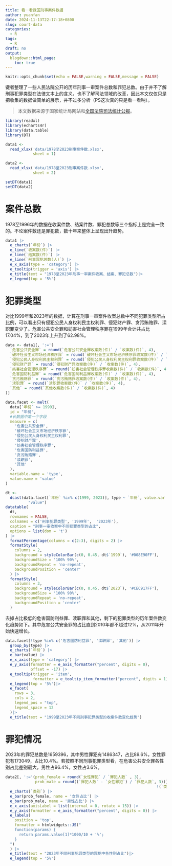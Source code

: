 ```yaml
---
title: 看一看我国刑事案件数据
author: yuanfan
date: 2024-11-13T22:17:18+0800
slug: court-data
categories:
  - R
tags:
  - R
draft: no
output:
  blogdown::html_page:
    toc: true
---
```


```r
knitr::opts_chunk$set(echo = FALSE,warning = FALSE,message = FALSE)
```

<!--more-->

键者整理了一些人民法院公开的历年刑事一审案件总数和罪犯总数。由于并不了解刑事犯罪类型在法律文本上的含义，也不了解司法领域的改革，因此本文仅仅只是把收集的数据做简单的展示，并不过多分析（PS这次真的只是看一看呐）。

>本文数据来源于国家统计局网站和[全国法院司法统计公报](http://gongbao.court.gov.cn/ArticleList.html?serial_no=sftj)。

```r
library(readxl)
library(echarts4r)
library(data.table)
library(DT)

data1 <-
  read_xlsx('data/1978至2023刑事案件数.xlsx',
            sheet = 1)

data2 <-
  read_xlsx('data/1978至2023刑事案件数.xlsx',
            sheet = 2)

setDT(data1)
setDT(data2)
```

# 案件总数

1978至1996年的数据在收案件数、结案件数、罪犯总数等三个指标上是完全一致的。不论案件数还是罪犯数，数十年来整体上呈现出升趋势。

```r
data1 |>
  e_charts(`年份`) |>
  e_line(`收案数(件)`) |>
  e_line(`结案数(件)`) |>
  e_line(`刑事罪犯总数(人)`) |>
  e_x_axis(type = 'category') |>
  e_tooltip(trigger = 'axis') |>
  e_title(text = "1978至2023年刑事一审案件收案、结案、罪犯总数")|> 
  e_legend(top = '5%')
```

# 犯罪类型

对比1999年和2023年的数据，计算在刑事一审案件收案总数中不同犯罪类型所占比例，可以看出只有侵犯公民人身权利民主权利罪、侵犯财产罪、贪污贿赂罪、渎职罪变少了。危害公共安全罪和妨害社会管理秩序罪在1999年合计共占比17.04%，到了2023年上升到了62.98%。

```r
data <- data1[, ':='(
  `危害公共安全罪` = round(`危害公共安全罪收案数(件)` / `收案数(件)`, 4),
  `破坏社会主义市场经济秩序罪` = round(`破坏社会主义市场经济秩序罪收案数(件)` / `收案数(件)`, 4),
  `侵犯公民人身权利民主权利罪` = round(`侵犯公民人身权利民主权利罪收案数(件)` / `收案数(件)`, 4),
  `侵犯财产罪` = round(`侵犯财产罪收案数(件)` / `收案数(件)`, 4),
  `妨害社会管理秩序罪` = round(`妨害社会管理秩序罪收案数(件)` / `收案数(件)`, 4),
  `危害国防利益罪` = round(`危害国防利益罪收案数(件)` / `收案数(件)`, 4),
  `贪污贿赂罪` = round(`贪污贿赂罪收案数(件)` / `收案数(件)`, 4),
  `渎职罪` = round(`渎职罪收案数(件)` / `收案数(件)`, 4),
  `其他` = round(`其他收案数(件)` / `收案数(件)`, 4)
)]

data.facet <- melt(
  data[`年份` >= 1999],
  id = "年份",
  #长数据中第一个字段
  measure = c(
    '危害公共安全罪',
    '破坏社会主义市场经济秩序罪',
    '侵犯公民人身权利民主权利罪',
    '侵犯财产罪',
    '妨害社会管理秩序罪',
    '危害国防利益罪',
    '贪污贿赂罪',
    '渎职罪',
    '其他'
  ),
  variable.name = 'type',
  value.name = 'value'
)

dt <-
  dcast(data.facet[`年份` %in% c(1999, 2023)], type ~ `年份`, value.var =
          "value")
datatable(
  dt,
  rownames = FALSE,
  colnames = c('刑事犯罪类型', '1999年',  '2023年'),
  caption = "刑事一审收案中不同犯罪类型的占比",
  options = list(dom = 't')
) |>
  formatPercentage(columns = c(2:3), digits = 2) |>
  formatStyle(
    columns = 2,
    background = styleColorBar(c(0, 0.45, dt$`1999`), '#008E90FF'),
    backgroundSize = '100% 90%',
    backgroundRepeat = 'no-repeat',
    backgroundPosition = 'center'
  ) |>
  formatStyle(
    columns = 3,
    background = styleColorBar(c(0, 0.45, dt$`2023`), '#CEC917FF'),
    backgroundSize = '100% 90%',
    backgroundRepeat = 'no-repeat',
    backgroundPosition = 'center'
  )
```

去掉占比极低的危害国防利益罪、渎职罪和其他，剩下的犯罪类型的历年案件数变化趋势如下。其中危害公共安全罪的占比直到2010年都不超过12%，从2011年开始快速增长。

```r
data.facet[!type %in% c('危害国防利益罪', '渎职罪', '其他')] |>
  group_by(type) |>
  e_charts(`年份`) |>
  e_bar(value) |>
  e_x_axis(type = 'category') |>
  e_y_axis(formatter = e_axis_formatter("percent", digits = 0),
           offset = -17) |>
  e_tooltip(trigger = 'item',
            formatter = e_tooltip_item_formatter("percent", digits = 1)) |>
  e_legend(top = '5%')|>
  e_facet(
    rows = 3,
    cols = 2,
    legend_pos = "top",
    legend_space = 12
  )|>
  e_title(text = "1999至2023年不同刑事犯罪类型的收案件数变化趋势")
```

# 罪犯情况

2023年的罪犯总数是1659396，其中男性罪犯有1486347，占比89.6%，女性罪犯有173049，占比10.4%。若按照不同刑事犯罪类型看，在危害公共安全罪各性别占比差别最大，男性占96.4%，女性占3.6%。

```r
data2[, ':='(prob_female = round(`女性罪犯` / `罪犯人数` , 3),
             prob_male = round((`罪犯人数` - `女性罪犯`) / `罪犯人数`, 3))][`年份` == 2023 &
                                                                  !(`类别` == '合计')] |>
  e_charts(`类别`) |>
  e_bar(prob_female, name = '女性占比') |>
  e_bar(prob_male, name = '男性占比') |>
  e_x_axis(axisLabel = list(interval = 0, rotate = 15)) |>
  e_y_axis(formatter = e_axis_formatter("percent", digits = 0)) |>
  e_labels(
    position = 'top',
    formatter = htmlwidgets::JS("
    function(params) {
      return params.value[1]*1000/10 + '%';
    }
  ")
  ) |> 
  e_title(text = "2023年不同刑事犯罪类型的罪犯中各性别占比")|> 
  e_legend(top = '5%')
```
